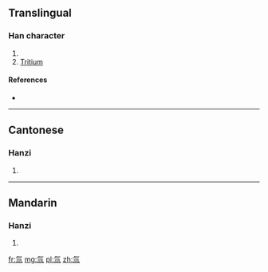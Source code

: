 ==Translingual==

===Han character===
{{Han char|rn=84|rad=气|as=03|sn=7|four=8021<sub>7</sub>|canj=人弓中中中 (ONLLL)}}

# {{defn|Han|sort=气03}}
# [[Tritium]]

====References====
* {{Han ref|kx=0599.041|hdz=32010.080|uh=6C1A|ud=27674|bh=CB4A|bd=52042}}

----

==Cantonese==

===Hanzi===
{{yue-hanzi|jyut=|y=chyun1}}

# {{defn|lang=yue|sort=气03}}

----

==Mandarin==

===Hanzi===
{{cmn-hanzi|pin=[[chuān]] ([[chuan1]])|wg=ch'uan<sup>1</sup>}}

# {{defn|lang=cmn|sort=气03}}

[[fr:氚]]
[[mg:氚]]
[[pl:氚]]
[[zh:氚]]